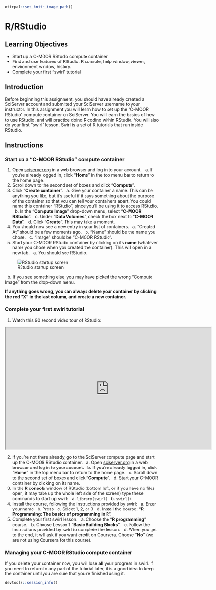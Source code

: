 
```r
ottrpal::set_knitr_image_path()
```

# R/RStudio

## Learning Objectives
- Start up a C-MOOR RStudio compute container
- Find and use features of RStudio: R console, help window, viewer, environment window, history.
- Complete your first “swirl” tutorial

## Introduction

Before beginning this assignment, you should have already created a SciServer account and submitted your SciServer username to your instructor. In this assignment you will learn how to set up the “C-MOOR RStudio” compute container on SciServer. You will learn the basics of how to use RStudio, and will practice doing R coding within RStudio. You will also do your first “swirl” lesson. Swirl is a set of R tutorials that run inside RStudio.

## Instructions

### Start up a "C-MOOR RStudio" compute container

1. Open [sciserver.org](https://sciserver.org) in a web browser and log in to your account.
&nbsp; a. If you’re already logged in, click “**Home**” in the top menu bar to return to the home page.
2. Scroll down to the second set of boxes and click “**Compute**”.
3. Click "**Create container**".
&nbsp; a. Give your container a name. This can be anything you like, but it’s useful if it says something about the purpose of the container so that you can tell your containers apart. You could name this container “RStudio”, since you’ll be using it to access RStudio.
&nbsp; b. In the “**Compute Image**” drop-down menu, select “**C-MOOR RStudio**”.
&nbsp; c. Under “**Data Volumes**”, check the box next to “**C-MOOR Data**”.
&nbsp; d. Click “**Create**”. This may take a moment.
4. You should now see a new entry in your list of containers.
&nbsp; a. “Created At” should be a few moments ago.
&nbsp; b. “Name” should be the name you chose.
&nbsp; c. “Image” should be “C-MOOR RStudio".
5. Start your C-MOOR RStudio container by clicking on its **name** (whatever name you chose when you created the container). This will open in a new tab. 
&nbsp; a. You should see RStudio.

![RStudio startup screen](/resources/images/RStudio.png)

&nbsp; b. If you see something else, you may have picked the wrong “Compute Image” from the drop-down menu.

**If anything goes wrong, you can always delete your container by clicking the red “X” in the last column, and create a new container.**

### Complete your first swirl tutorial

1. Watch this 90 second video tour of RStudio:

<iframe src="https://www.youtube.com/watch?v=n3uue28FD0w" width="672" height="400px"></iframe>

2. If you’re not there already, go to the SciServer compute page and start up the C-MOOR RStudio container.
&nbsp; a. Open [sciserver.org](https://sciserver.org) in a web browser and log in to your account.
&nbsp; b. If you’re already logged in, click “**Home**” in the top menu bar to return to the home page.
&nbsp; c. Scroll down to the second set of boxes and click “**Compute**”.
&nbsp; d. Start your C-MOOR container by clicking on its name.
3. In the **R console** window of RStudio (bottom left, or if you have no files open, it may take up the whole left side of the screen) type these commands to start up swirl:
&nbsp; a. ```library(swirl)```
&nbsp; b. ```swirl()```
4. Install the course, following the instructions provided by swirl:
&nbsp; a. Enter your name
&nbsp; b. Press <ENTER>
&nbsp; c. Select 1, 2, or 3
&nbsp; d. Install the course: "**R Programming: The basics of programming in R**".
5. Complete your first swirl lesson.
&nbsp; a. Choose the "**R programming**" course.
&nbsp; b. Choose Lesson 1 "**Basic Building Blocks**".
&nbsp; c. Follow the instructions provided by swirl to complete the lesson.
&nbsp; d. When you get to the end, it will ask if you want credit on Coursera. Choose “**No**” (we are not using Coursera for this course).

### Managing your C-MOOR RStudio compute container

If you delete your container now, you will lose **all** your progress in swirl. If you need to return to any part of the tutorial later, it is a good idea to keep the container until you are sure that you’re finished using it.

```r
devtools::session_info()
```
